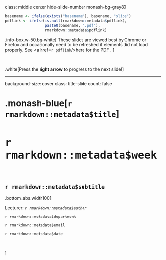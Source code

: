 
class: middle center hide-slide-number monash-bg-gray80


```r
basename <- ifelse(exists("basename"), basename, "slide")
pdflink <- ifelse(is.null(rmarkdown::metadata$pdflink),
                  paste0(basename, ".pdf"),
                  rmarkdown::metadata$pdflink)
```


.info-box.w-50.bg-white[
These slides are viewed best by Chrome or Firefox and occasionally need to be refreshed if elements did not load properly. See <a href=`r pdflink`/>here for the PDF <i class="fas fa-file-pdf"></i></a>. 
]

<br>

.white[Press the **right arrow** to progress to the next slide!]



---


background-size: cover
class: title-slide
count: false

# .monash-blue[`r rmarkdown::metadata$title`]

<h1 class="monash-blue" style="font-size: 30pt!important;">`r rmarkdown::metadata$week`</h1>

<br>

<h2 style="font-weight:900!important;">`r rmarkdown::metadata$subtitle`</h2>

.bottom_abs.width100[

Lecturer: *`r rmarkdown::metadata$author`*

`r rmarkdown::metadata$department`

<i class="fas fa-envelope"></i>  `r rmarkdown::metadata$email`

<i class="fas fa-calendar-alt"></i> `r rmarkdown::metadata$date`

<br>

]


